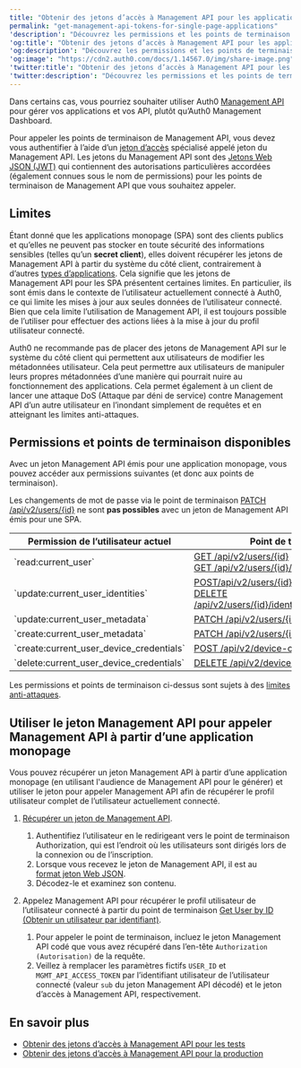```yaml
---
title: "Obtenir des jetons d’accès à Management API pour les applications monopages"
permalink: "get-management-api-tokens-for-single-page-applications"
'description': "Découvrez les permissions et les points de terminaison disponibles pour les jetons d’accès Management API pour les applications MONOPAGE (SPA)."
'og:title': "Obtenir des jetons d’accès à Management API pour les applications monopages"
'og:description': "Découvrez les permissions et les points de terminaison disponibles pour les jetons d’accès Management API pour les applications MONOPAGE (SPA)."
'og:image': "https://cdn2.auth0.com/docs/1.14567.0/img/share-image.png"
'twitter:title': "Obtenir des jetons d’accès à Management API pour les applications monopages"
'twitter:description': "Découvrez les permissions et les points de terminaison disponibles pour les jetons d’accès Management API pour les applications MONOPAGE (SPA)."
---
```


Dans certains cas, vous pourriez souhaiter utiliser Auth0 [Management API](/docs/fr-ca/api/management/v2#!) pour gérer vos applications et vos API, plutôt qu’Auth0 Management Dashboard.

Pour appeler les points de terminaison de Management API, vous devez vous authentifier à l’aide d’un [jeton d’accès](/docs/fr-ca/secure/tokens/access-tokens) spécialisé appelé jeton du Management API. Les jetons du Management API sont des [Jetons Web JSON (JWT)](/docs/fr-ca/secure/tokens/json-web-tokens) qui contiennent des autorisations particulières accordées (également connues sous le nom de permissions) pour les points de terminaison de Management API que vous souhaitez appeler.

## Limites

Étant donné que les applications monopage (SPA) sont des clients publics et qu’elles ne peuvent pas stocker en toute sécurité des informations sensibles (telles qu’un **secret client**), elles doivent récupérer les jetons de Management API à partir du système du côté client, contrairement à d’autres [types d’applications](/docs/fr-ca/get-started/applications). Cela signifie que les jetons de Management API pour les SPA présentent certaines limites. En particulier, ils sont émis dans le contexte de l’utilisateur actuellement connecté à Auth0, ce qui limite les mises à jour aux seules données de l’utilisateur connecté. Bien que cela limite l’utilisation de Management API, il est toujours possible de l’utiliser pour effectuer des actions liées à la mise à jour du profil utilisateur connecté.

<Warning>

Auth0 ne recommande pas de placer des jetons de Management API sur le système du côté client qui permettent aux utilisateurs de modifier les métadonnées utilisateur. Cela peut permettre aux utilisateurs de manipuler leurs propres métadonnées d’une manière qui pourrait nuire au fonctionnement des applications. Cela permet également à un client de lancer une attaque DoS (Attaque par déni de service) contre Management API d’un autre utilisateur en l’inondant simplement de requêtes et en atteignant les limites anti-attaques.

</Warning>

## Permissions et points de terminaison disponibles

Avec un jeton <Tooltip href="/docs/docs/fr-ca/glossary?term=management-api" tip="Management API
Un produit permettant aux clients d’effectuer des tâches administratives." cta="Voir le glossaire">Management API</Tooltip> émis pour une application monopage, vous pouvez accéder aux permissions suivantes (et donc aux points de terminaison).

<Callout icon="file-lines" color="#0EA5E9" iconType="regular">

Les changements de mot de passe via le point de terminaison [PATCH /api/v2/users/{id}](/docs/fr-ca/api/management/v2#!/Users/patch_users_by_id) ne sont **pas possibles** avec un jeton de Management API émis pour une SPA.

</Callout>

<table class="table"><thead>
<tr>
<th><strong>Permission de l’utilisateur actuel</strong></th>
<th><strong>Point de terminaison</strong></th>
</tr>
</thead>
<tbody>
<tr>
<td>`read:current_user`</td>
<td><a href="/docs/docs/fr-ca/api/management/v2#!/Users/get_users_by_id">GET /api/v2/users/{id}</a> <br/> <a href="/docs/docs/fr-ca/api/management/v2#!/Users/get_enrollments">GET /api/v2/users/{id}/enrollments</a></td>
</tr>
<tr>
<td>`update:current_user_identities`</td>
<td><a href="/docs/docs/fr-ca/api/management/v2#!/Users/post_identities">POST/api/v2/users/{id}/identities</a> <br/> <a href="/docs/docs/fr-ca/api/management/v2#!/Users/delete_user_identity_by_user_id">DELETE /api/v2/users/{id}/identities/{provider}/{user_id}</a></td>
</tr>
<tr>
<td>`update:current_user_metadata`</td>
<td><a href="/docs/docs/fr-ca/api/management/v2#!/Users/patch_users_by_id">PATCH /api/v2/users/{id}</a></td>
</tr>
<tr>
<td>`create:current_user_metadata`</td>
<td><a href="/docs/docs/fr-ca/api/management/v2#!/Users/patch_users_by_id">PATCH /api/v2/users/{id}</a></td>
</tr>
<tr>
<td>`create:current_user_device_credentials`</td>
<td><a href="/docs/docs/fr-ca/api/management/v2#!/Device_Credentials/post_device_credentials">POST /api/v2/device-credentials</a></td>
</tr>
<tr>
<td>`delete:current_user_device_credentials`</td>
<td><a href="/docs/docs/fr-ca/api/management/v2#!/Device_Credentials/delete_device_credentials_by_id">DELETE /api/v2/device-credentials/{id}</a></td>
</tr>
</tbody>
</table>

<Callout icon="file-lines" color="#0EA5E9" iconType="regular">

Les permissions et points de terminaison ci-dessus sont sujets à des [limites anti-attaques](/docs/fr-ca/troubleshoot/customer-support/operational-policies/rate-limit-policy).

</Callout>

## Utiliser le jeton Management API pour appeler Management API à partir d’une application monopage

Vous pouvez récupérer un jeton Management API à partir d’une application monopage (en utilisant l'<Tooltip data-tooltip-id="react-containers-DefinitionTooltip-1" tip="">audience</Tooltip> de Management API pour le générer) et utiliser le jeton pour appeler Management API afin de récupérer le profil utilisateur complet de l’utilisateur actuellement connecté.

1. [Récupérer un jeton de Management API](/docs/fr-ca/secure/tokens/access-tokens/management-api-access-tokens/get-management-api-access-tokens-for-production).

   1. Authentifiez l’utilisateur en le redirigeant vers le point de terminaison Authorization, qui est l’endroit où les utilisateurs sont dirigés lors de la connexion ou de l’inscription.
   2. Lorsque vous recevez le jeton de Management API, il est au [format jeton Web JSON](/docs/fr-ca/secure/tokens/json-web-tokens/json-web-token-structure).
   3. Décodez-le et examinez son contenu.
2. Appelez Management API pour récupérer le profil utilisateur de l’utilisateur connecté à partir du point de terminaison [Get User by ID (Obtenir un utilisateur par identifiant)](/docs/fr-ca/api/management/v2#!/Users/get_users_by_id).

   1. Pour appeler le point de terminaison, incluez le jeton Management API codé que vous avez récupéré dans l’en-tête `Authorization (Autorisation)` de la requête.
   2. Veillez à remplacer les paramètres fictifs `USER_ID` et `MGMT_API_ACCESS_TOKEN` par l’identifiant utilisateur de l’utilisateur connecté (valeur `sub` du jeton Management API décodé) et le jeton d’accès à Management API, respectivement.

## En savoir plus

* [Obtenir des jetons d’accès à Management API pour les tests](/docs/fr-ca/secure/tokens/access-tokens/management-api-access-tokens/get-management-api-access-tokens-for-testing)
* [Obtenir des jetons d’accès à Management API pour la production](/docs/fr-ca/secure/tokens/access-tokens/management-api-access-tokens/get-management-api-access-tokens-for-production)